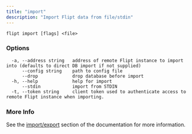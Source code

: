 ```yaml
---
title: "import"
description: "Import Flipt data from file/stdin"
---
```


```
flipt import [flags] <file>
```

### Options

```
  -a, --address string   address of remote Flipt instance to import into (defaults to direct DB import if not supplied)
      --config string    path to config file
      --drop             drop database before import
  -h, --help             help for import
      --stdin            import from STDIN
  -t, --token string     client token used to authenticate access to remote Flipt instance when importing.
```

### More Info

See the [import/export](/operations/import-export) section of the documentation for more information.

